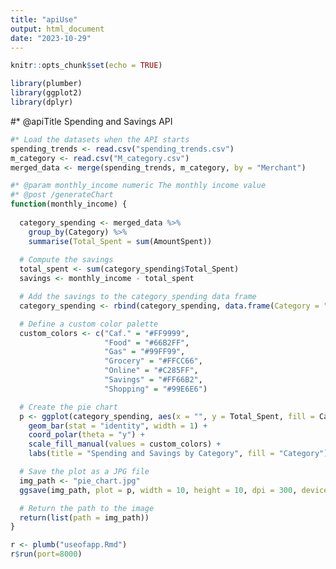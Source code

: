 ```yaml
---
title: "apiUse"
output: html_document
date: "2023-10-29"
---
```


```r
knitr::opts_chunk$set(echo = TRUE)
```


```r
library(plumber)
library(ggplot2)
library(dplyr)
```

#* @apiTitle Spending and Savings API
```r
#* Load the datasets when the API starts
spending_trends <- read.csv("spending_trends.csv")
m_category <- read.csv("M_category.csv")
merged_data <- merge(spending_trends, m_category, by = "Merchant")

#* @param monthly_income numeric The monthly income value
#* @post /generateChart
function(monthly_income) {
  
  category_spending <- merged_data %>%
    group_by(Category) %>%
    summarise(Total_Spent = sum(AmountSpent))
  
  # Compute the savings
  total_spent <- sum(category_spending$Total_Spent)
  savings <- monthly_income - total_spent

  # Add the savings to the category_spending data frame
  category_spending <- rbind(category_spending, data.frame(Category = "Savings", Total_Spent = savings))

  # Define a custom color palette
  custom_colors <- c("Caf." = "#FF9999", 
                     "Food" = "#66B2FF", 
                     "Gas" = "#99FF99", 
                     "Grocery" = "#FFCC66", 
                     "Online" = "#C285FF", 
                     "Savings" = "#FF66B2", 
                     "Shopping" = "#99E6E6")

  # Create the pie chart
  p <- ggplot(category_spending, aes(x = "", y = Total_Spent, fill = Category)) +
    geom_bar(stat = "identity", width = 1) +
    coord_polar(theta = "y") + 
    scale_fill_manual(values = custom_colors) +
    labs(title = "Spending and Savings by Category", fill = "Category")

  # Save the plot as a JPG file
  img_path <- "pie_chart.jpg"
  ggsave(img_path, plot = p, width = 10, height = 10, dpi = 300, device = "jpeg")

  # Return the path to the image
  return(list(path = img_path))
}
```
```r
r <- plumb("useofapp.Rmd")
r$run(port=8000)
```

